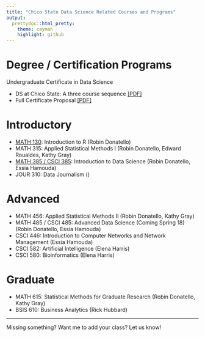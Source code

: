 ```yaml
---
title: "Chico State Data Science Related Courses and Programs"
output:
  prettydoc::html_pretty:
    theme: cayman
    highlight: github
---
```


# Degree / Certification Programs
Undergraduate Certificate in Data Science  

* DS at Chico State: A three course sequence [[PDF]](DS at CSUC - A three course sequence.pdf)
* Full Certificate Proposal [[PDF]](DS Certificate Proposal 20170314.pdf)

 

# Introductory

* [MATH 130](http://www.norcalbiostat.com/MATH130/home_130.html): Introduction to R (Robin Donatello)
* MATH 315: Applied Statistical Methods I (Robin Donatello, Edward Roualdes, Kathy Gray)
* [MATH 385 / CSCI 385](IDS Syllabus.pdf): Introduction to Data Science (Robin Donatello, Essia Hamouda)
* JOUR 310: Data Journalism ()


# Advanced

* MATH 456: Applied Statistical Methods II (Robin Donatello, Kathy Gray)
* MATH 485 / CSCI 485: Advanced Data Science (Coming Spring 18) (Robin Donatello, Essia Hamouda)
* CSCI 446: Introduction to Computer Networks and Network Management (Essia Hamouda)
* CSCI 582: Artificial Intelligence (Elena Harris)
* CSCI 580: Bioinformatics (Elena Harris)


# Graduate

* MATH 615: Statistical Methods for Graduate Research (Robin Donatello, Kathy Gray)
* BSIS 610: Business Analytics (Rick Hubbard)

----

Missing something? Want me to add your class? Let us know!

